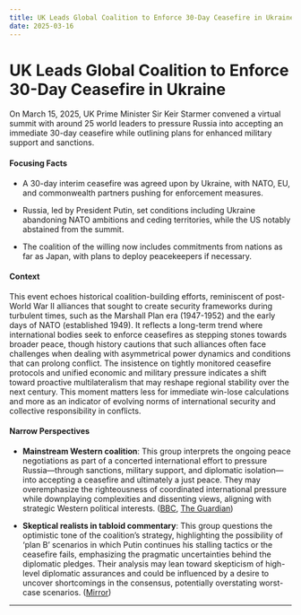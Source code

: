 ```yaml
---
title: UK Leads Global Coalition to Enforce 30-Day Ceasefire in Ukraine
date: 2025-03-16
---
```


# UK Leads Global Coalition to Enforce 30-Day Ceasefire in Ukraine

On March 15, 2025, UK Prime Minister Sir Keir Starmer convened a virtual summit with around 25 world leaders to pressure Russia into accepting an immediate 30-day ceasefire while outlining plans for enhanced military support and sanctions.

#### Focusing Facts

- A 30-day interim ceasefire was agreed upon by Ukraine, with NATO, EU, and commonwealth partners pushing for enforcement measures.

- Russia, led by President Putin, set conditions including Ukraine abandoning NATO ambitions and ceding territories, while the US notably abstained from the summit.

- The coalition of the willing now includes commitments from nations as far as Japan, with plans to deploy peacekeepers if necessary.

#### Context

This event echoes historical coalition-building efforts, reminiscent of post-World War II alliances that sought to create security frameworks during turbulent times, such as the Marshall Plan era (1947-1952) and the early days of NATO (established 1949). It reflects a long-term trend where international bodies seek to enforce ceasefires as stepping stones towards broader peace, though history cautions that such alliances often face challenges when dealing with asymmetrical power dynamics and conditions that can prolong conflict. The insistence on tightly monitored ceasefire protocols and unified economic and military pressure indicates a shift toward proactive multilateralism that may reshape regional stability over the next century. This moment matters less for immediate win-lose calculations and more as an indicator of evolving norms of international security and collective responsibility in conflicts.

#### Narrow Perspectives

- **Mainstream Western coalition**: This group interprets the ongoing peace negotiations as part of a concerted international effort to pressure Russia—through sanctions, military support, and diplomatic isolation—into accepting a ceasefire and ultimately a just peace. They may overemphasize the righteousness of coordinated international pressure while downplaying complexities and dissenting views, aligning with strategic Western political interests. ([BBC](https://www.bbc.co.uk/news/live/c5y9vqzvjvgt), [The Guardian](https://www.theguardian.com/world/live/2025/mar/15/russia-ukraine-war-peace-plan-ceasefire-keir-starmer-putin-zelenskyy-trump-latest-news-live))

- **Skeptical realists in tabloid commentary**: This group questions the optimistic tone of the coalition’s strategy, highlighting the possibility of ‘plan B’ scenarios in which Putin continues his stalling tactics or the ceasefire fails, emphasizing the pragmatic uncertainties behind the diplomatic pledges. Their analysis may lean toward skepticism of high-level diplomatic assurances and could be influenced by a desire to uncover shortcomings in the consensus, potentially overstating worst-case scenarios. ([Mirror](https://www.mirror.co.uk/news/politics/room-keir-starmer-set-out-34868637))

---
